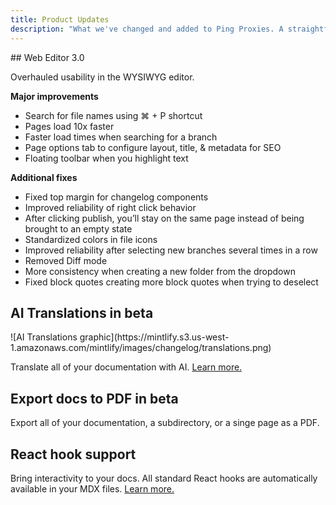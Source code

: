```yaml
---
title: Product Updates
description: "What we've changed and added to Ping Proxies. A straightforward timeline of our improvements."
---
```


<Update label="April 2025">
  ## Web Editor 3.0

  Overhauled usability in the WYSIWYG editor.

  **Major improvements**

  * Search for file names using ⌘ + P shortcut
  * Pages load 10x faster
  * Faster load times when searching for a branch
  * Page options tab to configure layout, title, & metadata for SEO
  * Floating toolbar when you highlight text

  **Additional fixes**

  * Fixed top margin for changelog components
  * Improved reliability of right click behavior
  * After clicking publish, you’ll stay on the same page instead of being brought to an empty state
  * Standardized colors in file icons
  * Improved reliability after selecting new branches several times in a row
  * Removed Diff mode
  * More consistency when creating a new folder from the dropdown
  * Fixed block quotes creating more block quotes when trying to deselect

  ## AI Translations in beta

  <Frame>
    ![AI Translations graphic](https://mintlify.s3.us-west-1.amazonaws.com/mintlify/images/changelog/translations.png)
  </Frame>

  Translate all of your documentation with AI. [Learn more.](/core-concepts/navigation#localization)

  ## Export docs to PDF in beta

  Export all of your documentation, a subdirectory, or a singe page as a PDF.

  ## React hook support

  Bring interactivity to your docs. All standard React hooks are automatically available in your MDX files. [Learn more.](/core-concepts/react-components)
</Update>